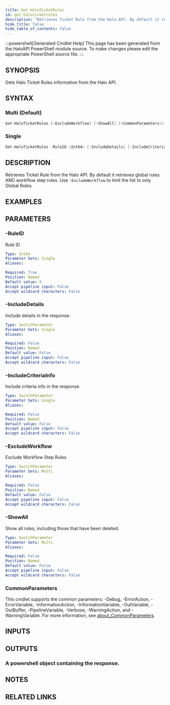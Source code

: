 ```yaml
---
title: Get-HaloTicketRules
id: get-haloticketrules
description: "Retrieves Ticket Rule from the Halo API. By default it retrieves global rules AND workflow step rules. Use `-ExcludeWorkflow` to limit the list to only Global Rules."
hide_title: false
hide_table_of_contents: false
---
```


:::powershell[Generated Cmdlet Help]
This page has been generated from the HaloAPI PowerShell module source. To make changes please edit the appropriate PowerShell source file.
:::

## SYNOPSIS

Gets Halo Ticket Rules information from the Halo API.

## SYNTAX

### Multi (Default)

```powershell
Get-HaloTicketRules [-ExcludeWorkflow] [-ShowAll] [<CommonParameters>]
```

### Single

```powershell
Get-HaloTicketRules -RuleID <Int64> [-IncludeDetails] [-IncludeCriteriaInfo] [<CommonParameters>]
```

## DESCRIPTION

Retrieves Ticket Rule from the Halo API.
By default it retrieves global rules AND workflow step rules.
Use `-ExcludeWorkflow` to limit the list to only Global Rules.

## EXAMPLES

## PARAMETERS

### -RuleID

Rule ID

```yaml
Type: Int64
Parameter Sets: Single
Aliases:

Required: True
Position: Named
Default value: 0
Accept pipeline input: False
Accept wildcard characters: False
```

### -IncludeDetails

Include details in the response.

```yaml
Type: SwitchParameter
Parameter Sets: Single
Aliases:

Required: False
Position: Named
Default value: False
Accept pipeline input: False
Accept wildcard characters: False
```

### -IncludeCriteriaInfo

Include criteria info in the response.

```yaml
Type: SwitchParameter
Parameter Sets: Single
Aliases:

Required: False
Position: Named
Default value: False
Accept pipeline input: False
Accept wildcard characters: False
```

### -ExcludeWorkflow

Exclude Workflow Step Rules

```yaml
Type: SwitchParameter
Parameter Sets: Multi
Aliases:

Required: False
Position: Named
Default value: False
Accept pipeline input: False
Accept wildcard characters: False
```

### -ShowAll

Show all rules, including those that have been deleted.

```yaml
Type: SwitchParameter
Parameter Sets: Multi
Aliases:

Required: False
Position: Named
Default value: False
Accept pipeline input: False
Accept wildcard characters: False
```

### CommonParameters

This cmdlet supports the common parameters: -Debug, -ErrorAction, -ErrorVariable, -InformationAction, -InformationVariable, -OutVariable, -OutBuffer, -PipelineVariable, -Verbose, -WarningAction, and -WarningVariable. For more information, see [about_CommonParameters](http://go.microsoft.com/fwlink/?LinkID=113216).

## INPUTS


## OUTPUTS

### A powershell object containing the response.

## NOTES

## RELATED LINKS
